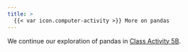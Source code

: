 ```yaml
---
title: >
  {{< var icon.computer-activity >}} More on pandas
---
```


We continue our exploration of pandas in [Class Activity 5B]({{< var course.prairielearn >}}/assessment/2495518).
